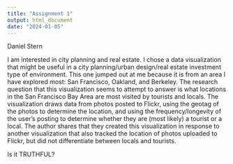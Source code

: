 ```yaml
---
title: "Assignment 1"
output: html_document
date: "2024-01-05"
---
```


Daniel Stern

I am interested in city planning and real estate. I chose a data visualization that might be useful in a city planning/urban design/real estate investment type of environment. This one jumped out at me because it is from an area I have explored most: San Francisco, Oakland, and Berkeley. The research question that this visualization seems to attempt to answer is what locations in the San Francisco Bay Area are most visited by tourists and locals. The visualization draws data from photos posted to Flickr, using the geotag of the photos to determine the location, and using the frequency/longevity of the user's posting to determine whether they are (most likely) a tourist or a local. The author shares that they created this visualization in response to another visualization that also tracked the location of photos uploaded to Flickr, but did not differentiate between locals and tourists. 

Is it TRUTHFUL? 